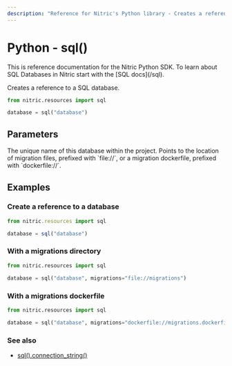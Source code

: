 ```yaml
---
description: "Reference for Nitric's Python library - Creates a reference to a SQL database."
---
```


# Python - sql()

<Note>
  This is reference documentation for the Nitric Python SDK. To learn about SQL
  Databases in Nitric start with the [SQL docs](/sql).
</Note>

Creates a reference to a SQL database.

```python
from nitric.resources import sql

database = sql("database")
```

## Parameters

<Properties>
  <Property name="name" required type="string">
    The unique name of this database within the project.
  </Property>
  <Property name="migrations" type="string">
    Points to the location of migration files, prefixed with `file://`, or a
    migration dockerfile, prefixed with `dockerfile://`.
  </Property>
</Properties>

## Examples

### Create a reference to a database

```javascript
from nitric.resources import sql

database = sql("database")
```

### With a migrations directory

```python
from nitric.resources import sql

database = sql("database", migrations="file://migrations")
```

### With a migrations dockerfile

```python
from nitric.resources import sql

database = sql("database", migrations="dockerfile://migrations.dockerfile")
```

### See also

- [sql().connection_string()](./sql-connection-string)
